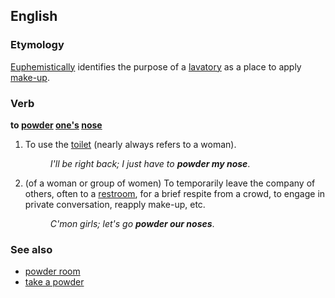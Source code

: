 ==English==

===Etymology===
[[euphemism|Euphemistically]] identifies the purpose of a [[lavatory]] as a place to apply [[makeup|make-up]].

===Verb===
'''to [[powder]] [[one's]] [[nose]]''' 

# {{context|euphemistic|lang=en}} To use the [[toilet]] (nearly always refers to a woman).
#: ''I'll be right back; I just have to '''powder my nose'''''.
# (of a woman or group of women) To temporarily leave the company of others, often to a [[restroom]], for a brief respite from a crowd, to engage in private conversation, reapply make-up, etc.
#: ''C'mon girls; let's go '''powder our noses'''''.

===See also===
* [[powder room]]
* [[take a powder]]